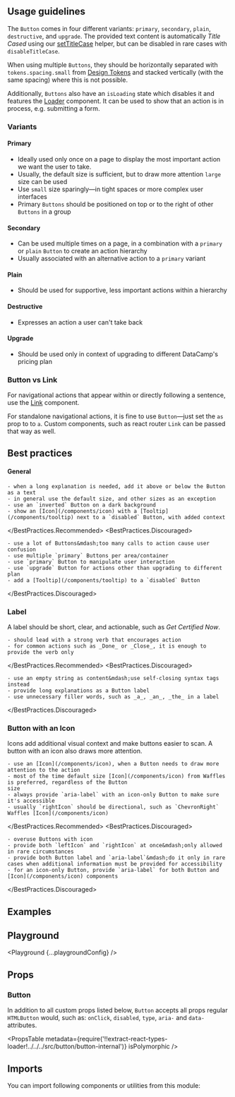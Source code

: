


<Layout title="Button" description="A button triggers an event or action. It lets users know what will happen next. Use actionable copy, don’t be vague.">

## Usage guidelines

The `Button` comes in four different variants: `primary`, `secondary`, `plain`, `destructive`, and `upgrade`. The provided text content is automatically _Title Cased_ using our [setTitleCase](/helpers/#settitlecase) helper, but can be disabled in rare cases with `disableTitleCase`.

When using multiple `Buttons`, they should be horizontally separated with `tokens.spacing.small` from [Design Tokens](/foundation/design-tokens) and stacked vertically (with the same spacing) where this is not possible.

Additionally, `Buttons` also have an `isLoading` state which disables it and features the [Loader](/components/loader) component. It can be used to show that an action is in process, e.g. submitting a form.

### Variants

#### Primary

- Ideally used only once on a page to display the most important action we want the user to take.
- Usually, the default size is sufficient, but to draw more attention `large` size can be used
- Use `small` size sparingly—in tight spaces or more complex user interfaces
- Primary `Buttons` should be positioned on top or to the right of other `Buttons` in a group

#### Secondary

- Can be used multiple times on a page, in a combination with a `primary` or `plain` `Button` to create an action hierarchy
- Usually associated with an alternative action to a `primary` variant

#### Plain

- Should be used for supportive, less important actions within a hierarchy

#### Destructive

- Expresses an action a user can't take back

#### Upgrade

- Should be used only in context of upgrading to different DataCamp's pricing plan

### Button vs Link

For navigational actions that appear within or directly following a sentence, use the [Link](/components/link) component.

For standalone navigational actions, it is fine to use `Button`&mdash;just set the `as` prop to to `a`. Custom components, such as react router `Link` can be passed that way as well.

## Best practices

#### General

<BestPractices>
  <BestPractices.Recommended>

    - when a long explanation is needed, add it above or below the Button as a text
    - in general use the default size, and other sizes as an exception
    - use an `inverted` Button on a dark background
    - show an [Icon](/components/icon) with a [Tooltip](/components/tooltip) next to a `disabled` Button, with added context

  </BestPractices.Recommended>
  <BestPractices.Discouraged>

    - use a lot of Buttons&mdash;too many calls to action cause user confusion
    - use multiple `primary` Buttons per area/container
    - use `primary` Button to manipulate user interaction
    - use `upgrade` Button for actions other than upgrading to different plan
    - add a [Tooltip](/components/tooltip) to a `disabled` Button

  </BestPractices.Discouraged>
</BestPractices>

### Label

A label should be short, clear, and actionable, such as _Get Certified Now_.

<BestPractices>
  <BestPractices.Recommended>

    - should lead with a strong verb that encourages action
    - for common actions such as _Done_ or _Close_, it is enough to provide the verb only

  </BestPractices.Recommended>
  <BestPractices.Discouraged>

    - use an empty string as content&mdash;use self-closing syntax tags instead
    - provide long explanations as a Button label
    - use unnecessary filler words, such as _a_, _an_, _the_ in a label

  </BestPractices.Discouraged>
</BestPractices>

### Button with an Icon

Icons add additional visual context and make buttons easier to scan. A button with an icon also draws more attention.

<BestPractices>
  <BestPractices.Recommended>

    - use an [Icon](/components/icon), when a Button needs to draw more attention to the action
    - most of the time default size [Icon](/components/icon) from Waffles is preferred, regardless of the Button
    size
    - always provide `aria-label` with an icon-only Button to make sure it's accessible
    - usually `rightIcon` should be directional, such as `ChevronRight` Waffles [Icon](/components/icon)

  </BestPractices.Recommended>
  <BestPractices.Discouraged>

    - overuse Buttons with icon
    - provide both `leftIcon` and `rightIcon` at once&mdash;only allowed in rare circumstances
    - provide both Button label and `aria-label`&mdash;do it only in rare cases when additional information must be provided for accessibility
    - for an icon-only Button, provide `aria-label` for both Button and [Icon](/components/icon) components

  </BestPractices.Discouraged>
</BestPractices>

## Examples

<Example title="Basic usage" path="button/basic-usage">
  <BasicUsage />
</Example>

<Example title="Variants" path="button/variants">
  <Variants />
</Example>

<Example title="Sizes" path="button/sizes">
  <Sizes />
</Example>

<Example title="States" path="button/states">
  <States />
</Example>

<Example title="With icons" path="button/with-icons">
  <WithIcons />
</Example>

<Example title="Full width" path="button/full-width">
  <FullWidth />
</Example>

<Example title="As a Link" path="button/as-a-link">
  <AsALink />
</Example>

<Example title="Inverted" path="button/inverted" darkPreview>
  <Inverted />
</Example>

## Playground

<Playground {...playgroundConfig} />

## Props

### Button

In addition to all custom props listed below, `Button` accepts all props regular `HTMLButton` would, such as: `onClick`, `disabled`, `type`, `aria-` and `data-` attributes.

<PropsTable
  metadata={require('!!extract-react-types-loader!../../../src/button/button-internal')}
  isPolymorphic
/>

## Imports

You can import following components or utilities from this module:

<Imports module={ButtonExports} path="@datacamp/waffles/button" />

</Layout>
